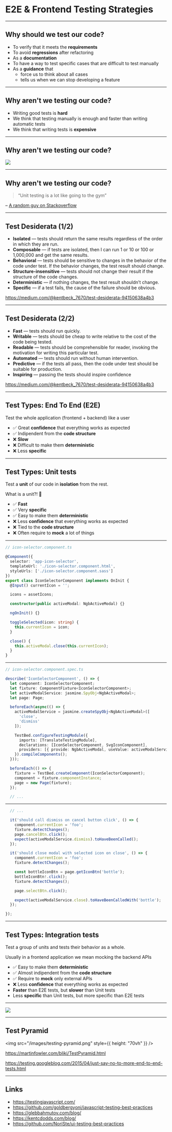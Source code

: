 

# E2E & Frontend Testing Strategies

---

## Why should we test our code?

<Steps>

- To verify that it meets the **requirements**
- To avoid **regressions** after refactoring
- As a **documentation**
- To have a way to test specific cases that are difficult to test manually
- As a **guidance** that
    - force us to think about all cases
    - tells us when we can stop developing a feature

</Steps>

---

## Why aren't we testing our code?

<Steps>

- Writing good tests is **hard**
- We think that testing manually is enough and faster than writing automatic tests
- We think that writing tests is **expensive**

</Steps>

---

## Why aren't we testing our code?

![](/images/money.gif)

---

## Why aren't we testing our code?

<Steps>

> “Unit testing is a lot like going to the gym”

– [A random guy on Stackoverflow](https://stackoverflow.com/a/69263/9891450)

</Steps>

--- 

## Test Desiderata (1/2)

- **Isolated** — tests should return the same results regardless of the order in which they are run.
- **Composable** — if tests are isolated, then I can run 1 or 10 or 100 or 1,000,000 and get the same results.
- **Behavioral** — tests should be sensitive to changes in the behavior of the code under test. If the behavior changes, the test result should change.
- **Structure-insensitive** — tests should not change their result if the structure of the code changes.
- **Deterministic** — if nothing changes, the test result shouldn’t change.
- **Specific** — if a test fails, the cause of the failure should be obvious.

https://medium.com/@kentbeck_7670/test-desiderata-94150638a4b3

--- 

## Test Desiderata (2/2)

- **Fast** — tests should run quickly.
- **Writable** — tests should be cheap to write relative to the cost of the code being tested.
- **Readable** — tests should be comprehensible for reader, invoking the motivation for writing this particular test.
- **Automated** — tests should run without human intervention.
- **Predictive** — if the tests all pass, then the code under test should be suitable for production.
- **Inspiring** — passing the tests should inspire confidence

https://medium.com/@kentbeck_7670/test-desiderata-94150638a4b3

---

## Test Types: End To End (E2E)

Test the whole application (frontend + backend) like a user

- ✅ Great **confidence** that everything works as expected
- ✅ Indipendent from the **code structure**
- ❌ **Slow**
- ❌ Difficult to make them **deterministic**
- ❌ Less **specific**

---

## Test Types: Unit tests

Test a **unit** of our code in **isolation** from the rest.

What is a unit?! 🤔

- ✅ **Fast**
- ✅ Very **specific**
- ✅ Easy to make them **deterministic**
- ❌ Less **confidence** that everything works as expected
- ❌ Tied to the **code structure**
- ❌ Often require to **mock** a lot of things

---

```ts
// icon-selector.component.ts

@Component({
  selector: 'app-icon-selector',
  templateUrl: './icon-selector.component.html',
  styleUrls: ['./icon-selector.component.sass']
})
export class IconSelectorComponent implements OnInit {
  @Input() currentIcon = '';

  icons = assetIcons;

  constructor(public activeModal: NgbActiveModal) {}

  ngOnInit() {}

  toggleSelected(icon: string) {
    this.currentIcon = icon;
  }

  close() {
    this.activeModal.close(this.currentIcon);
  }
}
```

---

```ts
// icon-selector.component.spec.ts

describe('IconSelectorComponent', () => {
  let component: IconSelectorComponent;
  let fixture: ComponentFixture<IconSelectorComponent>;
  let activeModalService: jasmine.SpyObj<NgbActiveModal>;
  let page: Page;

  beforeEach(async(() => {
    activeModalService = jasmine.createSpyObj<NgbActiveModal>([
      'close',
      'dismiss'
    ]);

    TestBed.configureTestingModule({
      imports: [TranslateTestingModule],
      declarations: [IconSelectorComponent, SvgIconComponent],
      providers: [{ provide: NgbActiveModal, useValue: activeModalService }]
    }).compileComponents();
  }));

  beforeEach(() => {
    fixture = TestBed.createComponent(IconSelectorComponent);
    component = fixture.componentInstance;
    page = new Page(fixture);
  });

  // ...

```

---

```ts
  // ...

  it('should call dismiss on cancel button click', () => {
    component.currentIcon = 'foo';
    fixture.detectChanges();
    page.cancelBtn.click();
    expect(activeModalService.dismiss).toHaveBeenCalled();
  });

  it('should close modal with selected icon on close', () => {
    component.currentIcon = 'foo';
    fixture.detectChanges();

    const bottleIconBtn = page.getIconBtn('bottle');
    bottleIconBtn!.click();
    fixture.detectChanges();

    page.selectBtn.click();

    expect(activeModalService.close).toHaveBeenCalledWith('bottle');
  });

});
```

---

## Test Types: Integration tests

Test a group of units and tests their behavior as a whole.

Usually in a frontend application we mean mocking the backend APIs

- ✅ Easy to make them **deterministic**
- ✅ Almost indipendent from the **code structure**
- ✅ Require to **mock** only external APIs
- ❌ Less **confidence** that everything works as expected
- **Faster** than E2E tests, but **slower** than Unit tests
- Less **specific** than Unit tests, but more specific than E2E tests

---

![](/images/unit-vs-integration-1.gif)

---

## Test Pyramid

<img src="/images/testing-pyramid.png" style={{ height: "70vh" }} />

https://martinfowler.com/bliki/TestPyramid.html

https://testing.googleblog.com/2015/04/just-say-no-to-more-end-to-end-tests.html

---

## Links

- https://testingjavascript.com/
- https://github.com/goldbergyoni/javascript-testing-best-practices
- https://glebbahmutov.com/blog/
- https://kentcdodds.com/blog/
- https://github.com/NoriSte/ui-testing-best-practices

